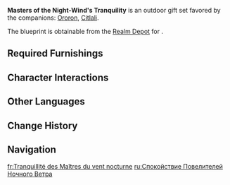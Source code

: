 {{Furnishing Infobox
|id             = 350097
|image          = Furnishing Set Masters of the Night-Wind's Tranquility Display.png
|category       = Outdoor Set
|subcategory    = Gift Set
|quality        = 4
|adeptal_energy = 1390
|load           = 
|description    = A small settlement that strives to recreate the scenery of the [[Masters of the Night-Wind]], with buildings laid out to resemble the crest of an [[Iktomisaurus]].<br>To the eyes of outsiders, the Masters of the Night-Wind are a mysterious and inscrutable tribe, and most assume their shamans to be eccentric and hard to approach &mdash; not without good reason, for the environs which the Masters of the Night-Wind inhabit are not somewhere that those of a more conventional disposition would thrive.<br>Eccentricity aside, these shamans excel at tending to themselves &mdash; in addition to their festivals. How else would they be able to meditate in comfort all day long?
|mention        = Masters of the Night-Wind
|blueprint      = Realm Depot
}}
'''Masters of the Night-Wind's Tranquility''' is an outdoor gift set favored by the companions: [[Ororon]], [[Citlali]].

The blueprint is obtainable from the [[Realm Depot]] for {{Item|Realm Currency|24|x=240}}.

==Required Furnishings==
{{Recipe
|type = Gift Set
|yield = 0
|Night-Wind Architecture: Needs of Exchange = 1
|Night-Wind Architecture: Arcane Foundation = 1
|Tezcatepetonco Fence: Path of Discovery = 4
|"Vessel of Purification and Calm" = 1
|"Our Path" = 1
|"Famished Thoughts" = 1
|Phlogiston Street Lamp: The Road Ahead = 2
|Phlogiston Street Lamp: Threefold = 2
|Tezcatepetonco Fence: Sun's Journey = 2
|"Spirituality and Sealing" = 1
|Javelin's Shaft = 2
|May They Find Respite = 2
|May They Not Fall = 3
|Ore's Abundance = 2
|Foe's Trace = 3
|Fragrant Firewood = 2
|sort = Night-Wind Architecture: Needs of Exchange;Night-Wind Architecture: Arcane Foundation;Tezcatepetonco Fence: Path of Discovery;"Vessel of Purification and Calm";"Our Path";"Famished Thoughts";Phlogiston Street Lamp: The Road Aheadp;Phlogiston Street Lamp: Threefold;Tezcatepetonco Fence: Sun's Journey;"Spirituality and Sealing";Javelin's Shaft;May They Find Respite;May They Not Fall;Ore's Abundance;Foe's Trace;Fragrant Firewood
}}

==Character Interactions==
{{Gift Set Character Interactions
|character_1 = Ororon
|rewards_1   = Primogem*20;Vajrada Amethyst Fragment*1;Mora*20,000
|character_2 = Citlali
|rewards_2   = Primogem*20;Guide to Kindling*2;Mora*20,000
|set         = Masters of the Night-Wind's Tranquility
}}

==Other Languages==
{{Other Languages
|en       = Masters of the Night-Wind's Tranquility
|zhs      = 「烟谜主」的安适
|zhs_rm   = 
|zht      = 「煙謎主」的安適
|zht_rm   = 
|zh_tl    = 
|ja       = 「謎煙の主」の安寧
|ja_rm    = 
|ja_tl    = 
|ko       = 「연기 주인」의 평온
|ko_tl    = 
|es       = Tranquilidad de los Augures Vientonocturno
|es_tl    = Tranquility of the Night-Wind Augurs
|fr       = Tranquillité des Maîtres du vent nocturne
|fr_tl    = Masters of the Night-Wind's Tranquility
|ru       = Спокойствие Повелителей Ночного Ветра
|ru_tl    = 
|th       = ความสงบสุขของ "จ้าวแห่งลมราตรี"
|th_rm    = 
|th_tl    = 
|vi       = Sự Thoải Mái Từ Chủ Nhân Gió Đêm
|vi_tl    = 
|de       = Einkehr der „Meister des Nachtwinds“
|de_tl    = 
|id       = Ketentraman Penguasa Angin Malam
|id_tl    = 
|pt       = Tranquilidade dos Mestres do Vento Noturno
|pt_tl    = 
|tr       = Gece Rüzgarının Ustalarının Sakinliği
|tr_tl    = 
|it       = Placidità dei Maestri del Vento della Notte
|it_tl    = 
}}

==Change History==
{{Change History|5.5}}

==Navigation==
{{Furnishing Navbox/Sets|type=gift}}

[[fr:Tranquillité des Maîtres du vent nocturne]]
[[ru:Спокойствие Повелителей Ночного Ветра]]
